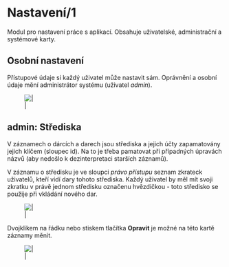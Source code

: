 = Nastavení/1 =

Modul pro nastavení práce s aplikací.
Obsahuje uživatelské, administrační a systémové karty.

== Osobní nastavení ==
Přístupové údaje si každý uživatel může nastavit sám.
Oprávnění a osobní údaje mění administrátor systému (uživatel ''admin'').

[[Image:wiki/img/ck_nastaveni.png||]]

== admin: Střediska ==
V záznamech o dárcích a darech jsou střediska a jejich účty zapamatovány jejich klíčem (sloupec id).
Na to je třeba pamatovat při případných úpravách názvů (aby nedošlo k dezinterpretaci starších záznamů).

V záznamu o středisku je ve sloupci ''právo přístupu'' seznam zkrateck uživatelů,
kteří vidí dary tohoto střediska. Každý uživatel by měl mít svoji zkratku v právě jednom středisku
označenu hvězdičkou - toto středisko se použije při vkládání nového dar.

[[Image:wiki/img/ck_nastaveni_strediska.jpg||]]

Dvojklikem na řádku nebo stiskem tlačítka '''Opravit''' je možné na této kartě záznamy měnit.

[[Image:wiki/img/ck_nastaveni_ucty.png||]]

